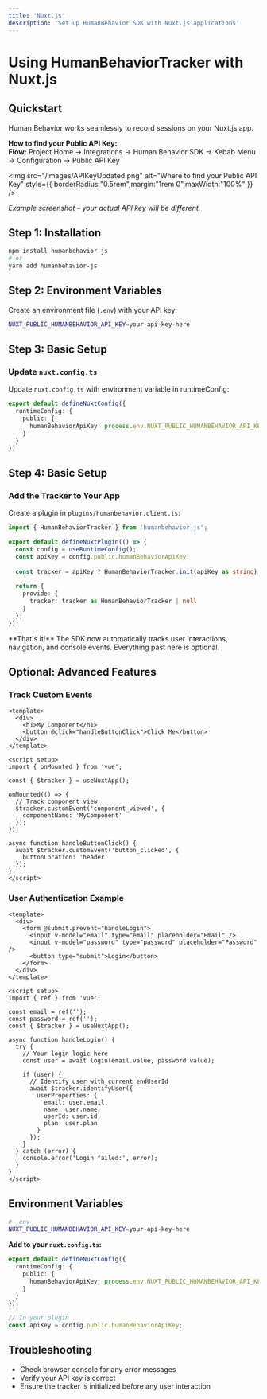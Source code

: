 ```yaml
---
title: 'Nuxt.js'
description: 'Set up HumanBehavior SDK with Nuxt.js applications'
---
```


# Using HumanBehaviorTracker with Nuxt.js

## Quickstart

Human Behavior works seamlessly to record sessions on your Nuxt.js app.

<Expandable title="How to get your API Key">
<Info>
  <strong>How to find your Public API Key:</strong><br/>
  <b>Flow:</b> Project Home → Integrations → Human Behavior SDK → Kebab Menu → Configuration → Public API Key
</Info>

<img
  src="/images/APIKeyUpdated.png"
  alt="Where to find your Public API Key"
  style={{ borderRadius:"0.5rem",margin:"1rem 0",maxWidth:"100%" }}
/>

<p style={{ fontSize: '0.95em', color: '#888', marginTop: '-0.5rem', marginBottom: '1.5rem' }}><em>Example screenshot – your actual API key will be different.</em></p>
</Expandable>

## Step 1: Installation

```bash
npm install humanbehavior-js
# or
yarn add humanbehavior-js
```


## Step 2: Environment Variables

Create an environment file (`.env`) with your API key:

```bash
NUXT_PUBLIC_HUMANBEHAVIOR_API_KEY=your-api-key-here
```

## Step 3: Basic Setup

### Update `nuxt.config.ts`

Update `nuxt.config.ts` with environment variable in runtimeConfig:

```typescript
export default defineNuxtConfig({
  runtimeConfig: {
    public: {
      humanBehaviorApiKey: process.env.NUXT_PUBLIC_HUMANBEHAVIOR_API_KEY
    }
  }
})
```

## Step 4: Basic Setup

### Add the Tracker to Your App

Create a plugin in `plugins/humanbehavior.client.ts`:

```typescript
import { HumanBehaviorTracker } from 'humanbehavior-js';

export default defineNuxtPlugin(() => {
  const config = useRuntimeConfig();
  const apiKey = config.public.humanBehaviorApiKey;
  
  const tracker = apiKey ? HumanBehaviorTracker.init(apiKey as string) : null;
  
  return {
    provide: {
      tracker: tracker as HumanBehaviorTracker | null
    }
  };
});
```

<Note>
  **That's it!** The SDK now automatically tracks user interactions, navigation, and console events. Everything past here is optional.
</Note>

## Optional: Advanced Features

### Track Custom Events

```vue
<template>
  <div>
    <h1>My Component</h1>
    <button @click="handleButtonClick">Click Me</button>
  </div>
</template>

<script setup>
import { onMounted } from 'vue';

const { $tracker } = useNuxtApp();

onMounted(() => {
  // Track component view
  $tracker.customEvent('component_viewed', {
    componentName: 'MyComponent'
  });
});

async function handleButtonClick() {
  await $tracker.customEvent('button_clicked', {
    buttonLocation: 'header'
  });
}
</script>
```

### User Authentication Example

```vue
<template>
  <div>
    <form @submit.prevent="handleLogin">
      <input v-model="email" type="email" placeholder="Email" />
      <input v-model="password" type="password" placeholder="Password" />
      <button type="submit">Login</button>
    </form>
  </div>
</template>

<script setup>
import { ref } from 'vue';

const email = ref('');
const password = ref('');
const { $tracker } = useNuxtApp();

async function handleLogin() {
  try {
    // Your login logic here
    const user = await login(email.value, password.value);
    
    if (user) {
      // Identify user with current endUserId
      await $tracker.identifyUser({
        userProperties: {
          email: user.email,
          name: user.name,
          userId: user.id,
          plan: user.plan
        }
      });
    }
  } catch (error) {
    console.error('Login failed:', error);
  }
}
</script>
```

## Environment Variables

```bash
# .env
NUXT_PUBLIC_HUMANBEHAVIOR_API_KEY=your-api-key-here
```

**Add to your `nuxt.config.ts`:**
```typescript
export default defineNuxtConfig({
  runtimeConfig: {
    public: {
      humanBehaviorApiKey: process.env.NUXT_PUBLIC_HUMANBEHAVIOR_API_KEY
    }
  }
});
```

```typescript
// In your plugin
const apiKey = config.public.humanBehaviorApiKey;
```

## Troubleshooting

- Check browser console for any error messages
- Verify your API key is correct
- Ensure the tracker is initialized before any user interaction 